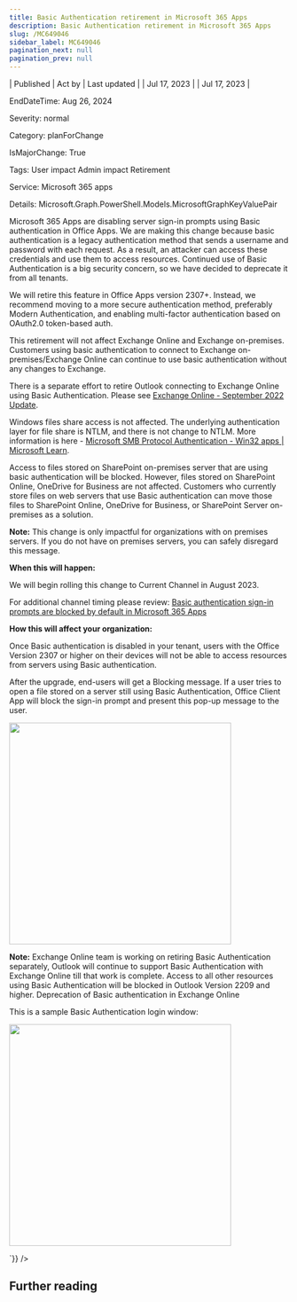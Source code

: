 ```yaml
---
title: Basic Authentication retirement in Microsoft 365 Apps
description: Basic Authentication retirement in Microsoft 365 Apps
slug: /MC649046
sidebar_label: MC649046
pagination_next: null
pagination_prev: null
---
```



| Published | Act by | Last updated |
| Jul 17, 2023 |  | Jul 17, 2023 |

EndDateTime: Aug 26, 2024

Severity: normal

Category: planForChange

IsMajorChange: True

Tags: User impact Admin impact Retirement

Service: Microsoft 365 apps

Details: Microsoft.Graph.PowerShell.Models.MicrosoftGraphKeyValuePair

<div dangerouslySetInnerHTML={{__html:`
<p>Microsoft 365 Apps are disabling server sign-in prompts using Basic authentication in Office Apps. We are making this change because basic authentication is a legacy authentication method that sends a username and password with each request. As a result, an attacker can access these credentials and use them to access resources. Continued use of Basic Authentication is a big security concern, so we have decided to deprecate it from all tenants.</p><p>
</p><p>We will retire this feature in Office Apps version 2307+. Instead, we recommend moving to a more secure authentication method, preferably Modern Authentication, and enabling multi-factor authentication based on OAuth2.0 token-based auth.<br></p><p>This retirement will not affect Exchange Online and Exchange on-premises. Customers using basic authentication to connect to Exchange on-premises/Exchange Online can continue to use basic authentication without any changes to Exchange.<br></p><p>There is a separate effort to retire Outlook connecting to Exchange Online using Basic Authentication. Please see <a href="https://techcommunity.microsoft.com/t5/exchange-team-blog/basic-authentication-deprecation-in-exchange-online-september/ba-p/3609437/page/2" target="_blank">Exchange Online - September 2022 Update</a>.
</p><p>Windows files share access is not affected. The underlying authentication layer for file share is NTLM, and there is not change to NTLM. More information is here - <a href="https://learn.microsoft.com/windows/win32/fileio/microsoft-smb-protocol-authentication" target="_blank">Microsoft SMB Protocol Authentication - Win32 apps | Microsoft Learn</a>.
</p><p>Access to files stored on SharePoint on-premises server that are using basic authentication will be blocked. However, files stored on SharePoint Online, OneDrive for Business are not affected. Customers who currently store files on web servers that use Basic authentication can move those files to SharePoint Online, OneDrive for Business, or SharePoint Server on-premises as a solution.
</p><p><b>Note:</b> This change is only impactful for organizations with on premises servers. If you do not have on premises servers, you can safely disregard this message.
</p><p><b>When this will happen:</b><br></p><p>We will begin rolling this change to Current Channel in August 2023.</p><p>For additional channel timing please review: <a href="https://learn.microsoft.com/deployoffice/security/basic-authentication-prompts-blocked#versions-of-microsoft-365-apps-affected-by-this-change" target="_blank">Basic authentication sign-in prompts are blocked by default in Microsoft 365 Apps</a></p><p><b>How this will affect your organization:</b></p><p>Once Basic authentication is disabled in your tenant, users with the Office Version 2307 or higher on their devices will not be able to access resources from servers using Basic authentication.<br></p><p>After the upgrade, end-users will get a Blocking message. If a user tries to open a file stored on a server still using Basic Authentication, Office Client App will block the sign-in prompt and present this pop-up message to the user.</p><p><img src="http://img-prod-cms-rt-microsoft-com.akamaized.net/cms/api/am/imageFileData/RW17X5O?ver=6205" style="width: 400px;"><br></p><p><b>Note:</b> Exchange Online team is working on retiring Basic Authentication separately, Outlook will continue to support Basic Authentication with Exchange Online till that work is complete. Access to all other resources using Basic Authentication will be blocked in Outlook Version 2209 and higher. Deprecation of Basic authentication in Exchange Online
</p><p>This is a sample Basic Authentication login window:<br></p><p><img src="http://img-prod-cms-rt-microsoft-com.akamaized.net/cms/api/am/imageFileData/RW184UR?ver=db6a" style="width: 400px;"><br></p>
`}} />

## Further reading
